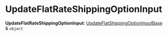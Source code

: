 
# UpdateFlatRateShippingOptionInput

 **UpdateFlatRateShippingOptionInput**: [UpdateFlatShippingOptionInputBase](../../../../types/types.UpdateFlatShippingOptionInputBase/page.mdx) & `object`
